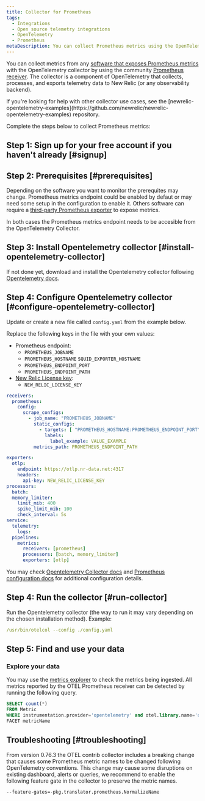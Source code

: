 ```yaml
---
title: Collector for Prometheus
tags:
  - Integrations
  - Open source telemetry integrations
  - OpenTelemetry
  - Prometheus
metaDescription: You can collect Prometheus metrics using the OpenTelemetry collector.
---
```

You can collect metrics from any [software that exposes Prometheus metrics](https://prometheus.io/docs/instrumenting/exporters/) with the OpenTelemetry collector by using the community [Prometheus receiver](https://github.com/open-telemetry/opentelemetry-collector-contrib/tree/main/receiver/prometheusreceiver). The collector is a component of OpenTelemetry that collects, processes, and exports telemetry data to New Relic (or any observability backend).

<Callout variant="tip">
  If you're looking for help with other collector use cases, see the [newrelic-opentelemetry-examples](https://github.com/newrelic/newrelic-opentelemetry-examples) repository.
</Callout>

Complete the steps below to collect Prometheus metrics:

## Step 1: Sign up for your free account if you haven't already [#signup]

<InlineSignup />

## Step 2: Prerequisites [#prerequisites]

Depending on the software you want to monitor the prerequites may change. Prometheus metrics endpoint could be enabled by defaut or may need some setup in the configuration to enable it.
Others software can require a [third-party Prometheus exporter](https://prometheus.io/docs/instrumenting/exporters/#third-party-exporters) to expose metrics.

In both cases the Prometheus metrics endpoint needs to be accesible from the OpenTelemetry Collector.

## Step 3: Install Opentelemetry collector [#install-opentelemetry-collector]

If not done yet, download and install the Opentelemetry collector following [Opentelemetry docs](https://opentelemetry.io/docs/collector/getting-started/).

## Step 4: Configure Opentelemetry collector [#configure-opentelemetry-collector]

Update or create a new file called `config.yaml` from the example below.

Replace the following keys in the file with your own values:

* Prometheus endpoint:
    * `PROMETHEUS_JOBNAME`
    * `PROMETHEUS_HOSTNAME`  `SQUID_EXPORTER_HOSTNAME`
    * `PROMETHEUS_ENDPOINT_PORT`
    * `PROMETHEUS_ENDPOINT_PATH`
* [New Relic License key](/docs/apis/intro-apis/new-relic-api-keys/#license-key):
	* `NEW_RELIC_LICENSE_KEY`

```yaml
receivers:
  prometheus:
    config:
      scrape_configs:
        - job_name: "PROMETHEUS_JOBNAME"
          static_configs:
            - targets: [ "PROMETHEUS_HOSTNAME:PROMETHEUS_ENDPOINT_PORT" ]
              labels:
                label_example: VALUE_EXAMPLE
          metrics_path: PROMETHEUS_ENDPOINT_PATH

exporters:
  otlp:
    endpoint: https://otlp.nr-data.net:4317
    headers:
      api-key: NEW_RELIC_LICENSE_KEY
processors:
  batch:
  memory_limiter:
    limit_mib: 400
    spike_limit_mib: 100
    check_interval: 5s
service:
  telemetry:
    logs:
  pipelines:
    metrics:
      receivers: [prometheus]
      processors: [batch, memory_limiter]
      exporters: [otlp]
```

You may check [Opentelemetry Collector docs](https://opentelemetry.io/docs/collector/configuration/) and [Prometheus configuration docs](https://prometheus.io/docs/prometheus/latest/configuration/configuration/) for additional configuration details.

## Step 4: Run the collector [#run-collector]

Run the Opentelemetry collector (the way to run it may vary depending on the chosen installation method). Example:

```yaml
/usr/bin/otelcol --config ./config.yaml
```

## Step 5: Find and use your data

### Explore your data

You may use the [metrics explorer](/docs/query-your-data/explore-query-data/browse-data/introduction-data-explorer) to check the metrics being ingested. All metrics reported by the OTEL Prometheus receiver can be detected by running the following query.

```sql
SELECT count(*) 
FROM Metric 
WHERE instrumentation.provider='opentelemetry' and otel.library.name='otelcol/prometheusreceiver' 
FACET metricName 
```

## Troubleshooting [#troubleshooting]

<CollapserGroup>
  <Collapser
    id="metric-names-has-changed"
    title="Metric names has changed"
  >
From version 0.76.3 the OTEL contrib collector includes a breaking change that causes some Prometheus metric names to be changed following OpenTelemetry conventions.
This change may cause some disruptions on existing dashboard, alerts or queries, we recommend to enable the following feature gate in the collector to preserve the metric names.

  ```
 --feature-gates=-pkg.translator.prometheus.NormalizeName
  ```

  </Collapser>
</CollapserGroup>
